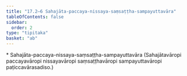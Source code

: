 ```yaml
---
title: "17.2–6 Sahajāta-paccaya-nissaya-saṃsaṭṭha-sampayuttavāra"
tableOfContents: false
sidebar:
  order: 2
type: "tipitaka"
basket: "ab"
---
```



<DynamicBreadcrumb />

<Paragraph type="center">
* Sahajāta-paccaya-nissaya-saṃsaṭṭha-sampayuttavāra
</Paragraph>

<Paragraph number="2496">
(Sahajātavāropi paccayavāropi nissayavāropi saṃsaṭṭhavāropi sampayuttavāropi paṭiccavārasadiso.)
</Paragraph>